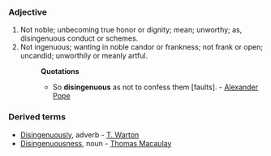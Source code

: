===Adjective===
#Not noble; unbecoming true honor or dignity; mean; unworthy; as, disingenuous conduct or schemes.
#Not ingenuous; wanting in noble candor or frankness; not frank or open; uncandid; unworthily or meanly artful.
#:'''Quotations'''
#:*So '''disingenuous''' as not to confess them [faults]. - [[Alexander Pope]]
===Derived terms===
*[[Disingenuously]], adverb - [[T. Warton]]
*[[Disingenuousness]], noun - [[Thomas Macaulay]]